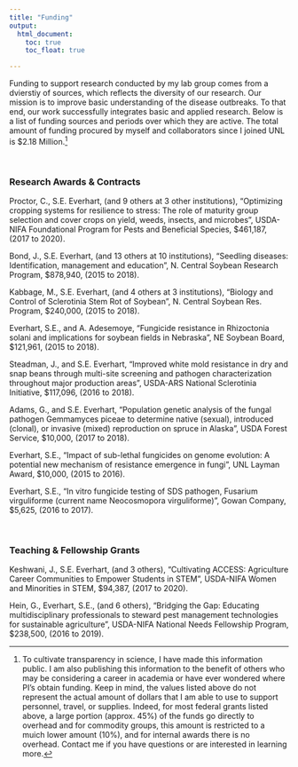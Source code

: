 ```yaml
---
title: "Funding"
output:
  html_document:
    toc: true
    toc_float: true

---
```

Funding to support research conducted by my lab group comes from a dvierstiy of sources, which reflects the diversity of our research. Our mission is to improve basic understanding of the disease outbreaks.  To that end, our work successfully integrates basic and applied research. Below is a list of funding sources and periods over which they are active. The total amount of funding procured by myself and collaborators since I joined UNL is $2.18 Million.[^1]

<br>

### Research Awards & Contracts

Proctor, C., S.E. Everhart, (and 9 others at 3 other institutions), “Optimizing cropping systems for resilience to stress: The role of maturity group selection and cover crops on yield, weeds, insects, and microbes”, USDA-NIFA Foundational Program for Pests and Beneficial Species, $461,187, (2017 to 2020).

Bond, J., S.E. Everhart, (and 13 others at 10 institutions), “Seedling diseases: Identification, management and education”, N. Central Soybean Research Program, $878,940, (2015 to 2018).

Kabbage, M., S.E. Everhart, (and 4 others at 3 institutions), “Biology and Control of Sclerotinia Stem Rot of Soybean”, N. Central Soybean Res. Program, $240,000, (2015 to 2018).

Everhart, S.E., and A. Adesemoye, “Fungicide resistance in Rhizoctonia solani and implications for soybean fields in Nebraska”, NE Soybean Board, $121,961, (2015 to 2018).

Steadman, J., and S.E. Everhart, “Improved white mold resistance in dry and snap beans through multi-site screening and pathogen characterization throughout major production areas”, USDA-ARS National Sclerotinia Initiative, $117,096, (2016 to 2018).

Adams, G., and S.E. Everhart, “Population genetic analysis of the fungal pathogen Gemmamyces piceae to determine native (sexual), introduced (clonal), or invasive (mixed) reproduction on spruce in Alaska”, USDA Forest Service, $10,000, (2017 to 2018).

Everhart, S.E., “Impact of sub-lethal fungicides on genome evolution: A potential new mechanism of resistance emergence in fungi”, UNL Layman Award, $10,000, (2015 to 2016).

Everhart, S.E., “In vitro fungicide testing of SDS pathogen, Fusarium virguliforme (current name Neocosmopora virguliforme)”, Gowan Company, $5,625, (2016 to 2017).

<br>

### Teaching & Fellowship Grants

Keshwani, J., S.E. Everhart, (and 3 others), “Cultivating ACCESS: Agriculture Career Communities to Empower Students in STEM”, USDA-NIFA Women and Minorities in STEM, $94,387, (2017 to 2020).

Hein, G., Everhart, S.E., (and 6 others), “Bridging the Gap: Educating multidisciplinary professionals to steward pest management technologies for sustainable agriculture”, USDA-NIFA National Needs Fellowship Program, $238,500, (2016 to 2019).


[^1]: To cultivate transparency in science, I have made this information public. I am also publishing this information to the benefit of others who may be considering a career in academia or have ever wondered where PI's obtain funding. Keep in mind, the values listed above do not represent the actual amount of dollars that I am able to use to support personnel, travel, or supplies.  Indeed, for most federal grants listed above, a large portion (approx. 45%) of the funds go directly to overhead and for commodity groups, this amount is restricted to a muich lower amount (10%), and for internal awards there is no overhead. Contact me if you have questions or are interested in learning more.